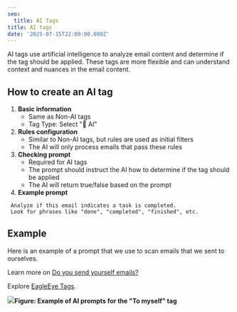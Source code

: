 ```yaml
---
seo:
  title: AI Tags
title: AI tags
date: '2025-07-15T22:00:00.000Z'
---
```


AI tags use artificial intelligence to analyze email content and determine if the tag should be applied. These tags are more flexible and can understand context and nuances in the email content.

## How to create an AI tag

1. **Basic information**
   * Same as Non-AI tags
   * Tag Type: Select "🤖 AI"
2. **Rules configuration**
   * Similar to Non-AI tags, but rules are used as initial filters
   * The AI will only process emails that pass these rules
3. **Checking prompt**
   * Required for AI tags
   * The prompt should instruct the AI how to determine if the tag should be applied
   * The AI will return true/false based on the prompt
4. **Example prompt**

```
 Analyze if this email indicates a task is completed.
 Look for phrases like "done", "completed", "finished", etc.
```

## Example

Here is an example of a prompt that we use to scan emails that we sent to ourselves.

Learn more on [Do you send yourself emails?](https://www.ssw.com.au/rules/send-to-myself-emails/)

Explore [EagleEye Tags](https://portal.ssweagleeye.com/tags).

![](/EagleEye/ai-tag-example-2.png)**Figure: Example of AI prompts for the "To myself" tag**
